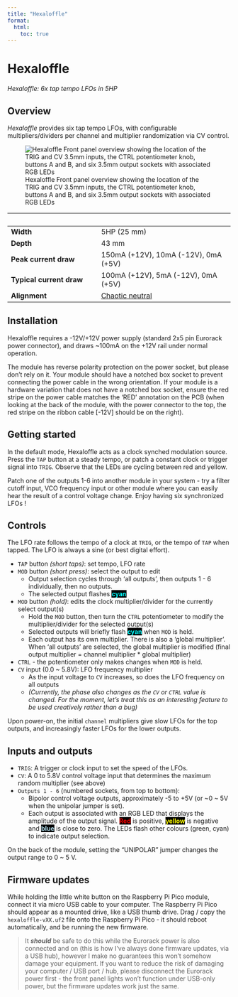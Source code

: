 ```yaml
---
title: "Hexaloffle"
format:
  html:
    toc: true
---
```


# Hexaloffle 

_Hexaloffle: 6x tap tempo LFOs in 5HP_

## Overview

_Hexaloffle_ provides six tap tempo LFOs, with configurable multipliers/dividers per channel and
multiplier randomization via CV control.

![Hexaloffle Front panel overview showing the location of the TRIG and CV 3.5mm inputs, the CTRL potentiometer knob, buttons A and B, and six 3.5mm output sockets with associated RGB LEDs](../images/hexaloffle/hexaloffle_panel_annotated.png  "Hexaloffle Front panel overview")

&nbsp;                   |&nbsp;                                    
-------------------------|-------------------------------------
**Width**                | 5HP (25 mm)                                 
**Depth**                | 43 mm                              
**Peak current draw**    | 150mA (+12V), 10mA (-12V), 0mA (+5V) 
**Typical current draw** | 100mA (+12V), 5mA (-12V), 0mA (+5V) 
**Alignment**            | [Chaotic neutral](https://en.wikipedia.org/wiki/Alignment_(Dungeons_%26_Dragons)#Chaotic_neutral)

## Installation

Hexaloffle requires a -12V/+12V power supply (standard 2x5 pin Eurorack power connector), and draws ~100mA on the +12V rail under normal operation.

The module has reverse polarity protection on the power socket, but please don't rely on it. Your module should have a notched box socket to prevent connecting the power cable in the wrong orientation. If your module is a hardware variation that does not have a notched box socket, ensure the red stripe on the power cable matches the 'RED' annotation on the PCB (when looking at the back of the module, with the power connector to the top, the red stripe on the ribbon cable [-12V] should be on the right).

## Getting started

In the default mode, Hexaloffle acts as a clock synched modulation source. 
Press the `TAP` button at a steady tempo, or patch a constant clock or trigger signal into `TRIG`.
Observe that the LEDs are cycling between red and yellow.

Patch one of the outputs 1-6 into another module in your system - try a filter cutoff input, VCO frequency input or other module where you can easily hear the result of a control voltage change. Enjoy having six synchronized LFOs !

## Controls

The LFO rate follows the tempo of a clock at `TRIG`, or the tempo of `TAP` when tapped.
The LFO is always a sine (or best digital effort).

- `TAP` button _(short taps)_: set tempo, LFO rate
- `MOD` button _(short press)_: select the output to edit
    - Output selection cycles through 'all outputs', then outputs 1 - 6 individually, then no outputs.
    - The selected output flashes <span class="shadow" style="color: cyan; background-color: black;">**cyan**</span>
- `MOD` button _(hold)_: edits the clock multiplier/divider for the currently select output(s)
    - Hold the `MOD` button, then turn the `CTRL` potentiometer to modify the multiplier/divider for the selected output(s)
    - Selected outputs will briefly flash <span class="shadow" style="color: cyan; background-color: black;">**cyan**</span> when `MOD` is held.
    - Each output has its own multiplier. There is also a 'global multiplier'. 
      When 'all outputs' are selected, the global multiplier is modified (final output multiplier = channel multiplier * global multiplier)
- `CTRL` - the potentiometer only makes changes when `MOD` is held.
- `CV` input (0.0 ~ 5.8V): LFO frequency multiplier
    - As the input voltage to `CV` increases, so does the LFO frequency on all outputs
    - _(Currently, the phase also changes as the `CV` or `CTRL` value is changed. For the moment, 
        let's treat this as an interesting feature to be used creatively rather than a bug)_

Upon power-on, the initial `channel` multipliers give slow LFOs for the top outputs, 
and increasingly faster LFOs for the lower outputs.

## Inputs and outputs

- `TRIG`: A trigger or clock input to set the speed of the LFOs.
- `CV`: A 0 to 5.8V control voltage input that determines the maximum random multiplier (see above)
- `Outputs 1 - 6` (numbered sockets, from top to bottom): 
    - Bipolor control voltage outputs, approximately -5 to +5V (or ~0 ~ 5V when the unipolar jumper is set).
    - Each output is associated with an RGB LED that displays the amplitude of the output signal.
    <span class="shadow" style="color: red; background-color: black;">**Red**</span> is positive, 
    <span class="shadow" style="color: yellow; background-color: black;">**yellow**</span> is negative and 
    <span class="shadow" style="color: lightblue; background-color: black;">**blue**</span> is close to zero.
        The LEDs flash other colours (green, cyan) to indicate output selection.

On the back of the module, setting the "UNIPOLAR" jumper changes the output range to 0 ~ 5 V.

## Firmware updates

While holding the little white button on the Raspberry Pi Pico module, connect it via micro USB cable to your computer. 
The Raspberry Pi Pico should appear as a mounted drive, like a USB thumb drive.
Drag / copy the `hexaloffle-vXX.uf2` file onto the Raspberry Pi Pico - it should reboot automatically, and be running the new firmware.

> It ***should*** be safe to do this while the Eurorack power is also connected and on (this is how I've always done firmware updates, via a USB hub), however I make no guarantees this won't somehow damage your equipment. If you want to reduce the risk of damaging your computer / USB port / hub, please disconnect the Eurorack power first - the front panel lights won't function under USB-only power, but the firmware updates work just the same.